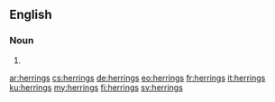==English==

===Noun===
{{head|en|noun plural form}}

# {{plural of|herring|lang=en}}

[[ar:herrings]]
[[cs:herrings]]
[[de:herrings]]
[[eo:herrings]]
[[fr:herrings]]
[[it:herrings]]
[[ku:herrings]]
[[my:herrings]]
[[fi:herrings]]
[[sv:herrings]]